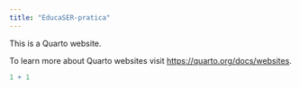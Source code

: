 ```yaml
---
title: "EducaSER-pratica"
---
```


This is a Quarto website.

To learn more about Quarto websites visit <https://quarto.org/docs/websites>.

```r
1 + 1
```

